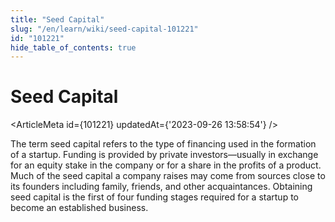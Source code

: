 ```yaml
---
title: "Seed Capital"
slug: "/en/learn/wiki/seed-capital-101221"
id: "101221"
hide_table_of_contents: true
---
```



# Seed Capital

<ArticleMeta id={101221} updatedAt={'2023-09-26 13:58:54'} />
<div className='border-solid border-b border-t-0 my-4 border-[var(--ifm-color-gray-300)]' />

The term seed capital refers to the type of financing used in the formation of a startup. Funding is provided by private investors—usually in exchange for an equity stake in the company or for a share in the profits of a product. Much of the seed capital a company raises may come from sources close to its founders including family, friends, and other acquaintances. Obtaining seed capital is the first of four funding stages required for a startup to become an established business.
